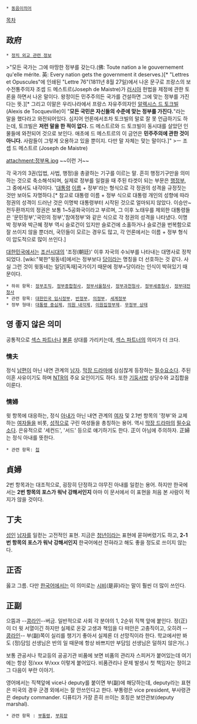  * [[동음이의어]]
[[목차]]

== 政府 ==
 * [[정치 외교 관련 정보]]

>"모든 국가는 그에 마땅한 정부를 갖는다.(佛: Toute nation a le gouvernement qu'elle mérite. 英: Every nation gets the government it deserves.)[* "Lettres et Opuscules"에 인쇄된 "Lettre 76"(1811년 8월 27일)에서 나온 문구로 프랑스의 보수전통주의자 조셉 드 메스트르(Joseph de Maistre)가 [[러시아]] 헌법을 제정에 관한 토론을 하면서 나온 말이다. 왕정이든 민주주의든 국가를 건설하면 그에 맞는 정부를 가진다는 뜻.][* 그리고 이말은 우리나라에서 프랑스 자유주의자인 [[알렉시스 드 토크빌]](Alexis de Tocqueville)이 "'''모든 국민은 자신들의 수준에 맞는 정부를 가진다.'''"라는 말을 했다라고 와전되어있다.  심지어 언론에서조차 토크빌의 말로 잘 못 언급하기도 하는데, 토크빌은 '''저런 말을 한 적이 없다.''' 드 메스트르와 드 토크빌이 동시대를 살았던 인물들에 와전되어 것으로 보인다. 애초에 드 메스트르의 이 금언은 '''민주주의에 관한 것이 아니다.''' 사람들이 그렇게 오용하고 있을 뿐이지. 다만 말 자체는 맞는 말이다.]"
>ㅡ 조셉 드 메스트르 (Joseph de Maistre)

attachment:정부욕.jpg
~~이런 거~~

각 국가의 3권(입법, 사법, 행정)을 총괄하는 기구를 이르는 말. 흔히 행정기구만을 의미하는 것으로 축소해석되며, 실제로 정부를 일컬을 때 주된 타겟이 되는 부문은 [[행정부]], 그 중에서도 내각이다. '[[대통령]] [[이름]] + 정부'라는 형식으로 각 정권의 성격을 규정짓는 것만 보아도 자명하다.[* 참고로 대통령 이름 + 정부 식으로 대통령 개인의 성향에 따라 정권의 성격이 드러난 것은 이명박 대통령부터 시작된 것으로 얼마되지 않았다. 이승만~전두환까지의 정권은 보통 1~5공화국이라고 부르며, 그 이후 노태우를 제외한 대통령들은 '문민정부','국민의 정부','참여정부'와 같은 식으로 각 정권의 성격을 나타냈다. 이명박 정부와 박근혜 정부 역시 슬로건이 있지만 슬로건에 소홀하거나 슬로건을 번복함으로 잘 쓰이지 않을 뿐더러, 국민들이 모르는 경우도 많고, 각 언론에서는 이름 + 정부 형식이 압도적으로 많이 쓰인다.]

[[대한민국]]에서는 [[조선]]시대의 '조정(朝廷)' 이후 자국의 수뇌부를 나타내는 대명사로 정착되었다. [wiki:"북한"윗동네]에서는 정부보다 [[당]]이라는 명칭을 더 선호하는 것 같다. 사실 그런 것이 윗동네는 일당[독재]국가이기 때문에 정부=당이라는 인식이 박혀있기 때문이다.

 * 하위 항목: [[정부조직]], [[정부종합청사]], [[정부서울청사]], [[정부과천청사]], [[정부세종청사]], [[정부대전청사]]
 * 관련 항목: [[대한민국 임시정부]], [[반정부]], [[의정부]], [[세계정부]]
 * 정부 형태: [[대통령 중심제]], [[의원 내각제]], [[이원집정부제]]. [[무정부 상태]]

== 영 좋지 않은 의미 ==
공통적으로 [[섹스 파트너]]나 [[불륜]] 상대를 가리키는데, [[섹스 파트너]]의 의미가 더 크다.
=== 情夫 ===
정식 [[남편]]이 아닌 내연 관계의 [[남자]]. [[막장 드라마]]에 심심찮게 등장하는 [[필수요소]]다. 주된 이혼 사유이기도 하며 [[NTR]]의 주요 요인이기도 하다. 또한 [[기둥서방]] 상당수와 교집합을 이룬다.

=== 情婦 ===
윗 항목에 대응하는, 정식 [[아내]]가 아닌 내연 관계의 [[여자]] 및 2.1번 항목의 '정부'와 교제하는 [[여자]]들을 비롯, [[성]]적으로 구린 여성들을 총칭하는 용어. 역시 [[막장 드라마]]의 [[필수요소]]다. 은유적으로 '세컨드', '서드' 등으로 얘기하기도 한다. 正이 아님에 주의하자. 正婦는 정식 아내를 뜻한다.
 * 관련 항목: [[첩]]

== 貞婦 ==
2번 항목과는 대조적으로, 굉장히 단정하고 야무진 아내를 일컫는 용어. 하지만 한국에서는 '''2번 항목의 포스가 워낙 강해서인지''' 아마 이 문서에서 이 표현을 처음 본 사람이 적지가 않을 것이다.

== 丁夫 ==
[[성인]] [[남자]]를 일컫는 고전적인 표현. 지금은 [[청년]]이라는 표현에 묻혀버렸기도 하고, '''2-1번 항목의 포스가 워낙 강해서인지''' 한국어에선 전혀라고 해도 좋을 정도로 쓰이지 않는다.

== 正否 ==
옳고 그름. 다만 [[한국어]]에서는 이 의미로는 [[시비]](是非)라는 말이 훨씬 더 많이 쓰인다.

== 正副 ==
으뜸과 --[[콩라인]]--버금. 일반적으로 사회 각 분야의 1, 2순위 직책 앞에 붙인다. 정(正)이 더 윗 서열이긴 하지만 실제로 온갖 고생과 책임을 다 떠안은 고충직이고, 오히려 --[[콩라인]]-- 부(副)쪽이 실리를 챙기기 좋아서 실제론 더 선망직이라 한다. 학교에서만 봐도 (정)담임 선생님은 반의 일 때문에 항상 바쁘지만 부담임 선생님은 덜하지 않은가(..)

보통 관공서나 학교등의 공공기관 비품에 보면 비품의 관리자 스피커가 붙어있는데 여기에는 항상 정/xxx 부/xxx 이렇게 붙어있다. 비품관리나 문제 발생시 첫 책임자는 정이고 그 다음이 부란 이야기.

영어에서는 직책앞에 vice나 deputy를 붙이면 부(副)에 해당하는데, deputy라는 표현은 미국의 경우 군경 외에서는 잘 안쓰인다고 한다. 부통령은 vice president, 부사령관은 deputy commander. 디퓨티가 가장 흔히 쓰이는 호칭은 보안관보(deputy marshal).

 * 관련 항목 : [[부통령]], [[부회장]] 
